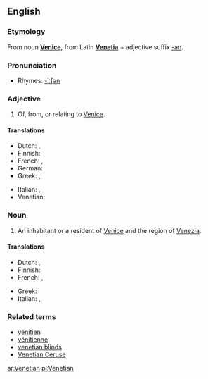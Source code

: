 ==English==

===Etymology===
From noun '''[[Venice]]''', from Latin '''[[Venetia]]''' + adjective suffix [[-an]].

===Pronunciation===
*Rhymes: [[Rhymes:English:-iːʃən|-iːʃən]]

===Adjective===
{{en-adj|-}}

# Of, from, or relating to [[Venice]].

====Translations====
{{trans-top|relating to Venice}}
*Dutch: {{t|nl|Venetiaans}}, {{t|nl|Venetiaanse}}
*Finnish: {{t-|fi|venetsialainen}}
*French: {{t-|fr|vénitien|m}}, {{t-|fr|vénitienne|f}}
*German: {{t|de|venezianisch}}
*Greek: {{t|el|βενετσιάνικος|sc=Grek}}, {{t|el|ενετικός|sc=Grek}}
{{trans-mid}}
*Italian: {{t+|it|veneziano|m}}, {{t+|it|veneziana|f}}
*Venetian: {{tø|vec|venessian|m}}
{{trans-bottom}}

===Noun===
{{en-noun}}

# An inhabitant or a resident of [[Venice]] and the region of [[Venezia]].

====Translations====
{{trans-top|inhabitant of Venice}}
*Dutch: {{t|nl|Venetiaan|m}}, {{t|nl|Venetiaanse|f}}
*Finnish: {{t-|fi|venetsialainen}}
*French: {{t-|fr|vénitien|m}}, {{t-|fr|vénitienne|f}}
{{trans-mid}}
*Greek: {{t|el|Βενετσιάνος|sc=Grek}} {{m}}
*Italian: {{t+|it|veneziano|m}}, {{t+|it|veneziana|f}}
{{trans-bottom}}

===Related terms===
*[[vénitien]]
*[[vénitienne]]
*[[venetian blinds]]
*[[Venetian Ceruse]]

[[ar:Venetian]]
[[pl:Venetian]]